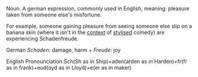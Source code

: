 Noun. A german expression, commonly used in English, meaning: pleasure taken from someone else's misfortune.

For example, someone gaining pleasure from seeing someone else slip on a banana skin (where it isn't in the [[context]] of [[stylised]] comedy) are experiencing Schadenfreude.

German <i>Schaden</i>: damage, harm + <i>Freude</i>: joy

English Pronounciation:Sch(Sh as in Ship)+aden(arden as in Harden)+fr(fr as in frank)+eud(oyd as in Lloyd)+e(er as in maker)